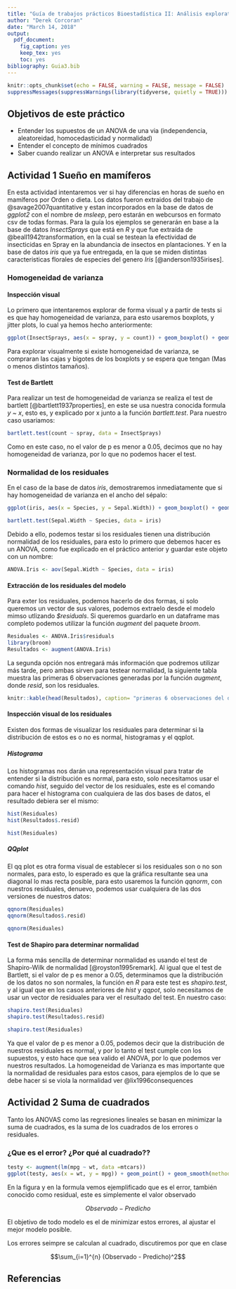 ```yaml
---
title: "Guía de trabajos prácticos Bioestadística II: Análisis exploratorio y el primer ANOVA"
author: "Derek Corcoran"
date: "March 14, 2018"
output:
  pdf_document:
    fig_caption: yes
    keep_tex: yes
    toc: yes
bibliography: Guia3.bib
---
```


```r
knitr::opts_chunk$set(echo = FALSE, warning = FALSE, message = FALSE)
suppressMessages(suppressWarnings(library(tidyverse, quietly = TRUE)))
```

## Objetivos de este práctico

- Entender los supuestos de un ANOVA de una via (independencia, aleatoreidad, homocedasticidad y normalidad)
- Entender el concepto de mínimos cuadrados
- Saber cuando realizar un ANOVA e interpretar sus resultados

## Actividad 1 Sueño en mamíferos

En esta actividad intentaremos ver si hay diferencias en horas de sueño en mamíferos por Orden o dieta. Los datos fueron extraidos del trabajo de @savage2007quantitative y estan incorporados en la base de datos de *ggplot2* con el nombre de *msleep*, pero estarán en webcursos en formato csv de todas formas. Para la guía los ejemplos se generarán en base a la base de datos *InsectSprays* que está en *R* y que fue extraída de @beall1942transformation, en la cual se testean la efectividad de insecticidas en Spray en la abundancia de insectos en plantaciones. Y en la base de datos *iris* que ya fue entregada, en la que se miden distintas caracteristicas florales de especies del genero *Iris* [@anderson1935irises].

### Homogeneidad de varianza

#### Inspección visual

Lo primero que intentaremos explorar de forma visual y a partir de tests si es que hay homogeneidad de varianza, para esto usaremos boxplots, y jitter plots, lo cual ya hemos hecho anteriormente:

```r
ggplot(InsectSprays, aes(x = spray, y = count)) + geom_boxplot() + geom_jitter(aes(color = spray)) 
```

Para explorar visualmente si existe homogeneidad de varianza, se compraran las cajas y bigotes de los boxplots y se espera que tengan (Mas o menos distintos tamaños).

#### Test de Bartlett

Para realizar un test de homogeneidad de varianza se realiza el test de bartlett [@bartlett1937properties], en este se usa nuestra conocida formula *y ~ x*, esto es, y explicado por x junto a la función *bartlett.test*. Para nuestro caso usariamos:

```r
bartlett.test(count ~ spray, data = InsectSprays)
```

Como en este caso, no el valor de p es menor a 0.05, decimos que no hay homogeneidad de varianza, por lo que no podemos hacer el test.

### Normalidad de los residuales

En el caso de la base de datos *iris*, demostraremos inmediatamente que si hay homogeneidad de varianza en el ancho del sépalo:

```r
ggplot(iris, aes(x = Species, y = Sepal.Width)) + geom_boxplot() + geom_jitter(aes(color = Species)) 
```

```r
bartlett.test(Sepal.Width ~ Species, data = iris)
```

Debido a ello, podemos testar si los residuales tienen una distribución normalidad de los residuales, para esto lo primero que debemos hacer es un ANOVA, como fue explicado en el práctico anterior y guardar este objeto con un nombre:

```r
ANOVA.Iris <- aov(Sepal.Width ~ Species, data = iris)
```

#### Extracción de los residuales del modelo

Para exter los residuales, podemos hacerlo de dos formas, si solo queremos un vector de sus valores, podemos extraelo desde el modelo mimso utlizando *$residuals*. Si queremos guardarlo en un dataframe mas completo podemos utilizar la función *augment* del paquete *broom*.

```r
Residuales <- ANOVA.Iris$residuals
library(broom)
Resultados <- augment(ANOVA.Iris)
```

La segunda opción nos entregará más información que podremos utilizar más tarde, pero ambas sirven para testear normalidad, la siguiente tabla muestra las primeras 6 observaciones generadas por la función *augment*, donde *resid*, son los residuales.

```r
knitr::kable(head(Resultados), caption= "primeras 6 observaciones del dataframe resultante de augment", digits = 3)
```

#### Inspección visual de los residuales

Existen dos formas de visualizar los residuales para determinar si la distribución de estos es o no es normal, histogramas y el qqplot. 

##### Histograma

Los histogramas nos darán una representación visual para tratar de entender si la distribución es normal, para esto, solo necesitamos usar el comando *hist*, seguido del vector de los residuales, este es el comando para hacer el histograma con cualquiera de las dos bases de datos, el resultado debiera ser el mismo:

```r
hist(Residuales)
hist(Resultados$.resid)
```

```r
hist(Residuales)
```

##### QQplot

El qq plot es otra forma visual de establecer si los residuales son o no son normales, para esto, lo esperado es que la gráfica resultante sea una diagonal lo mas recta posible, para esto usaremos la función *qqnorm*, con nuestros residuales, denuevo, podemos usar cualquiera de las dos versiones de nuestros datos:

```r
qqnorm(Residuales)
qqnorm(Resultados$.resid)
```

```r
qqnorm(Residuales)
```

#### Test de Shapiro para determinar normalidad

La forma más sencilla de determinar normalidad es usando el test de Shapiro-Wilk de normalidad [@royston1995remark]. Al igual que el test de Bartlett, si el valor de p es menor a 0.05, determinamos que la distribución de los datos no son normales, la función en *R* para este test es *shapiro.test*, y al igual que en los casos anteriores de *hist* y *qqpot*, solo necesitamos de usar un vector de residuales para ver el resultado del test. En nuestro caso:

```r
shapiro.test(Residuales)
shapiro.test(Resultados$.resid)
```

```r
shapiro.test(Residuales)
```

Ya que el valor de p es menor a 0.05, podemos decir que la distribución de nuestros residuales es normal, y por lo tanto el test cumple con los supuestos, y esto hace que sea valido el ANOVA, por lo que podemos ver nuestros resultados. La homogeneidad de Varianza es mas importante que la normalidad de residuales para estos casos, para ejemplos de lo que se debe hacer si se viola la normalidad ver @lix1996consequences

## Actividad 2 Suma de cuadrados

Tanto los ANOVAS como las regresiones lineales se basan en minimizar la suma de cuadrados, es la suma de los cuadrados de los errores o residuales.

### ¿Que es el error? ¿Por qué al cuadrado??


```r
testy <- augment(lm(mpg ~ wt, data =mtcars))
ggplot(testy, aes(x = wt, y = mpg)) + geom_point() + geom_smooth(method="lm") + geom_segment(aes(xend = wt, yend = .fitted)) + theme_classic()
```

En la figura y en la formula vemos ejemplificado que es el error, también conocido como residual, este es simplemente el valor observado

$$Observado - Predicho$$

El objetivo de todo modelo es el de minimizar estos errores, al ajustar el mejor modelo posible.

Los errores seimpre se calculan al cuadrado, discutiremos por que en clase

$$\sum_{i=1}^{n} (Observado - Predicho)^2$$


## Referencias
